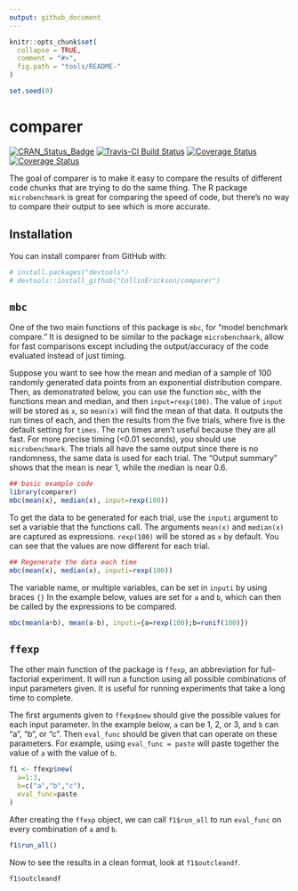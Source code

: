 ```yaml
---
output: github_document
---
```


<!-- README.md is generated from README.Rmd. Please edit that file -->

```r
knitr::opts_chunk$set(
  collapse = TRUE,
  comment = "#>",
  fig.path = "tools/README-"
)
```

```r
set.seed(0)

```

# comparer

[![CRAN_Status_Badge](http://www.r-pkg.org/badges/version/comparer)](https://cran.r-project.org/package=comparer)
[![Travis-CI Build Status](https://travis-ci.org/CollinErickson/comparer.svg?branch=master)](https://travis-ci.org/CollinErickson/comparer)
<!-- [![Coverage Status](https://img.shields.io/codecov/c/github/CollinErickson/comparer/master.svg)](https://codecov.io/github/CollinErickson/comparer?branch=master) -->
[![Coverage Status](https://codecov.io/gh/CollinErickson/comparer/branch/master/graph/badge.svg)](https://codecov.io/github/CollinErickson/comparer?branch=master)
<!-- [![Coverage Status](https://img.shields.io/coveralls/CollinErickson/comparer.svg)](https://coveralls.io/r/CollinErickson/comparer?branch=master) -->
[![Coverage Status](https://coveralls.io/repos/github/CollinErickson/comparer/badge.svg?branch=master)](https://coveralls.io/github/CollinErickson/comparer?branch=master)

The goal of comparer is to make it easy to compare the results of different code
chunks that are trying to do the same thing.
The R package `microbenchmark` is great for comparing the speed of code,
but there's no way to compare their output to see which is more accurate.

## Installation

You can install comparer from GitHub with:

```r
# install.packages("devtools")
# devtools::install_github("CollinErickson/comparer")
```

## `mbc`

One of the two main functions of this package is `mbc`, for "model benchmark compare."
It is designed to be similar to the package `microbenchmark`,
allow for fast comparisons except including the output/accuracy of the
code evaluated instead of just timing.


Suppose you want to see how the mean and median of a sample of 100 randomly
generated data points from an exponential distribution compare.
Then, as demonstrated below, you can use the function `mbc`,
with the functions mean and median, and then `input=rexp(100)`.
The value of `input` will be stored as `x`, so `mean(x)` will
find the mean of that data.
It outputs the run times of each, and then the results from the
five trials, where five is the default setting for `times`.
The run times aren't useful because they are all fast.
For more precise timing (<0.01 seconds), you should use `microbenchmark`.
The trials all have the same output since there is no randomness,
the same data is used for each trial.
The "Output summary" shows that the mean is near 1, while the median
is near 0.6.

```r
## basic example code
library(comparer)
mbc(mean(x), median(x), input=rexp(100))
```

To get the data to be generated for each trial,
use the `inputi` argument to set a variable that the 
functions call.
The arguments `mean(x)` and `median(x)` are captured as expressions.
`rexp(100)` will be stored as `x` by default.
You can see that the values are now different for each trial.

```r
## Regenerate the data each time
mbc(mean(x), median(x), inputi=rexp(100))
```

The variable name, or multiple variables, can be set in `inputi` by
using braces `{}`
In the example below, values are set for `a` and `b`, which can then
be called by the expressions to be compared.

```r
mbc(mean(a+b), mean(a-b), inputi={a=rexp(100);b=runif(100)})
```


## `ffexp`

The other main function of the package is `ffexp`, an abbreviation for
full-factorial experiment.
It will run a function using all possible combinations of input parameters
given.
It is useful for running experiments that take a long time to complete.

The first arguments given to `ffexp$new` should give the possible values for
each input parameter.
In the example below, `a` can be 1, 2, or 3,
and `b` can "a", "b", or "c".
Then `eval_func` should be given that can operate on these parameters.
For example, using `eval_func = paste` will paste together the value
of `a` with the value of `b`.

```r
f1 <- ffexp$new(
  a=1:3,
  b=c("a","b","c"),
  eval_func=paste
)
```

After creating the `ffexp` object, we can call
`f1$run_all` to run `eval_func` on every combination of `a` and `b`.

```R
f1$run_all()
```

Now to see the results in a clean format, look at `f1$outcleandf`.

```r
f1$outcleandf
```

